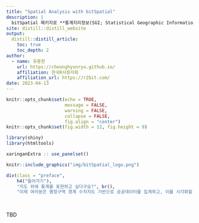 ```yaml
---
title: "Spatial Analysis with bitSpatial"
description: |
  bitSpatial 패키지로 **통계지리정보(SGI; Statistical Geographic Information)**를 개발할 수 있습니다.
site: distill::distill_website
output:
  distill::distill_article:
    toc: true
    toc_depth: 2  
author:
  - name: 유충현 
    url: https://choonghyunryu.github.io/
    affiliation: 한국R사용자회
    affiliation_url: https://r2bit.com/   
date: 2023-04-13   
---
```


```r
knitr::opts_chunk$set(echo = TRUE, 
                      message = FALSE, 
                      warning = FALSE, 
                      collapse = FALSE,
                      fig.align = "center")
knitr::opts_chunk$set(fig.width = 12, fig.height = 9)

library(shiny)
library(htmltools)

xaringanExtra :: use_panelset()
```

```r
knitr::include_graphics("img/bitSpatial_logo.png")
```

```r
div(class = "preface", 
    h4("들어가기"),
    "지도 위에 통계를 표현하고 싶다구요?", br(),
    "이제 여러분은 행정구역 경계 수치지도 기반으로 공공데이터를 집계하고, 이를 시각화할 수 있습니다.")
```

<br>

TBD